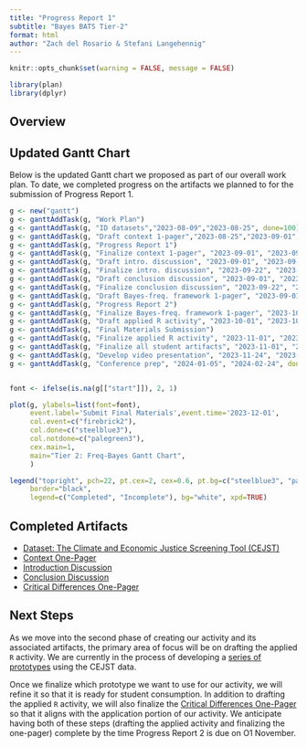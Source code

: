 ```yaml
---
title: "Progress Report 1"
subtitle: "Bayes BATS Tier-2"
format: html
author: "Zach del Rosario & Stefani Langehennig"
---
```


```r
knitr::opts_chunk$set(warning = FALSE, message = FALSE)

library(plan)
library(dplyr)
```

## Overview



## Updated Gantt Chart

Below is the updated Gantt chart we proposed as part of our overall work plan. To date, we completed progress on the artifacts we planned to for the submission of Progress Report 1. 

```r
g <- new("gantt")
g <- ganttAddTask(g, "Work Plan")
g <- ganttAddTask(g, "ID datasets","2023-08-09","2023-08-25", done=100)
g <- ganttAddTask(g, "Draft context 1-pager","2023-08-25","2023-09-01",done=90)
g <- ganttAddTask(g, "Progress Report 1")
g <- ganttAddTask(g, "Finalize context 1-pager", "2023-09-01", "2023-09-30", done=50)
g <- ganttAddTask(g, "Draft intro. discussion", "2023-09-01", "2023-09-22", done=75)
g <- ganttAddTask(g, "Finalize intro. discussion", "2023-09-22", "2023-09-30", done=25)
g <- ganttAddTask(g, "Draft conclusion discussion", "2023-09-01", "2023-09-22", done=25)
g <- ganttAddTask(g, "Finalize conclusion discussion", "2023-09-22", "2023-09-30", done=0)
g <- ganttAddTask(g, "Draft Bayes-freq. framework 1-pager", "2023-09-01", "2023-09-30", done=75)
g <- ganttAddTask(g, "Progress Report 2")
g <- ganttAddTask(g, "Finalize Bayes-freq. framework 1-pager", "2023-10-01", "2023-10-20", done=0)
g <- ganttAddTask(g, "Draft applied R activity", "2023-10-01", "2023-10-31", done=25)
g <- ganttAddTask(g, "Final Materials Submission")
g <- ganttAddTask(g, "Finalize applied R activity", "2023-11-01", "2023-11-24", done=0)
g <- ganttAddTask(g, "Finalize all student artifacts", "2023-11-01", "2023-11-24", done=0)
g <- ganttAddTask(g, "Develop video presentation", "2023-11-24", "2023-11-30", done=0)
g <- ganttAddTask(g, "Conference prep", "2024-01-05", "2024-02-24", done=0)


font <- ifelse(is.na(g[["start"]]), 2, 1)

plot(g, ylabels=list(font=font),
     event.label='Submit Final Materials',event.time='2023-12-01',
     col.event=c("firebrick2"),
     col.done=c("steelblue3"),
     col.notdone=c("palegreen3"),
     cex.main=1,
     main="Tier 2: Freq-Bayes Gantt Chart",
     )

legend("topright", pch=22, pt.cex=2, cex=0.6, pt.bg=c("steelblue3", "palegreen3"),
     border="black",
     legend=c("Completed", "Incomplete"), bg="white", xpd=TRUE)

```

## Completed Artifacts

* [Dataset: The Climate and Economic Justice Screening Tool (CEJST)](https://screeningtool.geoplatform.gov/en/)
* [Context One-Pager](https://github.com/bayes-bats/tier2-freq-bayes/blob/main/development/context.qmd)
* [Introduction Discussion](https://github.com/bayes-bats/tier2-freq-bayes/blob/main/development/introduction.qmd)
* [Conclusion Discussion](https://github.com/bayes-bats/tier2-freq-bayes/blob/main/development/conclusion.qmd)
* [Critical Differences One-Pager](https://github.com/bayes-bats/tier2-freq-bayes/blob/main/development/one-pager.qmd)


## Next Steps

As we move into the second phase of creating our activity and its associated artifacts, the primary area of focus will be on drafting the applied `R` activity. We are currently in the process of developing a [series of prototypes](https://github.com/bayes-bats/tier2-freq-bayes/blob/main/development/communities.qmd) using the CEJST data. 

Once we finalize which prototype we want to use for our activity, we will refine it so that it is ready for student consumption. In addition to drafting the applied `R` activity, we will also finalize the [Critical Differences One-Pager](https://github.com/bayes-bats/tier2-freq-bayes/blob/main/development/one-pager.qmd) so that it aligns with the application portion of our activity. We anticipate having both of these steps (drafting the applied activity and finalizing the one-pager) complete by the time Progress Report 2 is due on O1 November.
